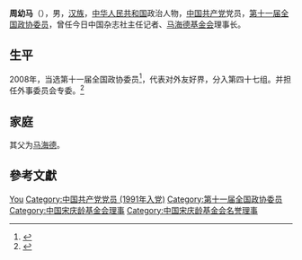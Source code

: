'''周幼马'''（{{bd|1943年||}}），男，[[汉族|汉族]]，[[中华人民共和国|中华人民共和国]]政治人物，[[中国共产党|中国共产党]]党员，[[第十一届全国政协委员|第十一届全国政协委员]]，曾任今日中国杂志社主任记者、[[马海德基金会|马海德基金会]]理事长。

== 生平 ==
2008年，当选第十一届全国政协委员<ref>{{cite news|title=第十一届全国政协委员名单|url=http://www.indaa.com.cn/zt/2009qglh/zxzs/200903/t20090303_127573.html|accessdate=2013-04-09|newspaper=新华社北京1月25日电 中国人民政治协商会议第十一届全国委员会委员名单(共2237人，2008年1月25日政协第十届全国委员会常务委员会第二十次会议通过)|date=2008年1月25日|deadurl=yes|archiveurl=https://web.archive.org/web/20130928014403/http://www.indaa.com.cn/zt/2009qglh/zxzs/200903/t20090303_127573.html|archivedate=2013年9月28日}}</ref>，代表对外友好界，分入第四十七组。并担任外事委员会专委。<ref>{{cite news|title=全国政协信息-周幼马|url=http://www.cppcc.gov.cn/CMS/wylibary/showJcwyxtInfoWylibary.action?tabJcwyxt.guid=11W0021860&wytype=wjwy|accessdate=2013-04-11|newspaper=全国政协委员会|archive-date=2019-05-14|archive-url=https://web.archive.org/web/20190514231954/http://www.cppcc.gov.cn/CMS/wylibary/showJcwyxtInfoWylibary.action?tabJcwyxt.guid=11W0021860&wytype=wjwy|dead-url=no}}</ref>

== 家庭 ==
其父为[[马海德|马海德]]。

== 參考文獻 ==
{{reflist}}

{{中国政治人物小作品}}
{{Navboxes 
| title  = 周幼马在[[中国宋庆龄基金会|中国宋庆龄基金会]]的职务
| list1  =
{{宋庆龄基金会第三届理事会}}
{{中国宋庆龄基金会第七届理事会}}
}}

{{Authority control}}
{{DEFAULTSORT:Zhou周}}
[[Category:周姓|You]]
[[Category:中国共产党党员_(1991年入党)|Category:中国共产党党员 (1991年入党)]]
[[Category:第十一届全国政协委员|Category:第十一届全国政协委员]]
[[Category:中国宋庆龄基金会理事|Category:中国宋庆龄基金会理事]]
[[Category:中国宋庆龄基金会名誉理事|Category:中国宋庆龄基金会名誉理事]]